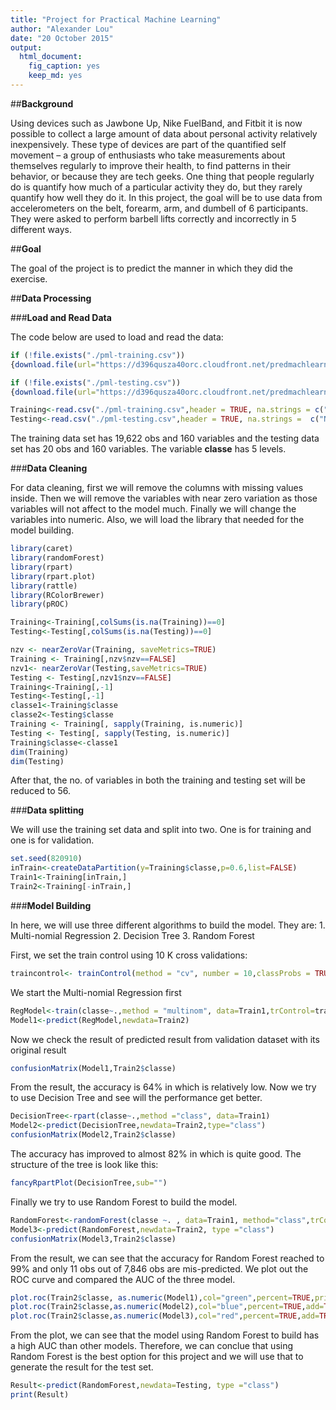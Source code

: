 ```yaml
---
title: "Project for Practical Machine Learning"
author: "Alexander Lou"
date: "20 October 2015"
output: 
  html_document:
    fig_caption: yes
    keep_md: yes
---
```


##**Background**

Using devices such as Jawbone Up, Nike FuelBand, and Fitbit it is now possible to collect a large amount of data about personal activity relatively inexpensively. These type of devices are part of the quantified self movement – a group of enthusiasts who take measurements about themselves regularly to improve their health, to find patterns in their behavior, or because they are tech geeks. One thing that people regularly do is quantify how much of a particular activity they do, but they rarely quantify how well they do it. In this project, the goal will be to use data from accelerometers on the belt, forearm, arm, and dumbell of 6 participants. They were asked to perform barbell lifts correctly and incorrectly in 5 different ways.

##**Goal**

The goal of the project is to predict the manner in which they did the exercise. 

##**Data Processing**

###**Load and Read Data**

The code below are used to load and read the data:

```r
if (!file.exists("./pml-training.csv")) 
{download.file(url="https://d396qusza40orc.cloudfront.net/predmachlearn/pml-training.csv", destfile="./pml-training.csv", method = "libcurl")}

if (!file.exists("./pml-testing.csv")) 
{download.file(url="https://d396qusza40orc.cloudfront.net/predmachlearn/pml-testing.csv", destfile="./pml-testing.csv", method = "libcurl")}

Training<-read.csv("./pml-training.csv",header = TRUE, na.strings = c("NA",""),sep=",")
Testing<-read.csv("./pml-testing.csv",header = TRUE, na.strings =  c("NA",""),sep=",")
```

The training data set has 19,622 obs and 160 variables and the testing data set has 20 obs and 160 variables. The variable **classe** has 5 levels.

###**Data Cleaning**

For data cleaning, first we will remove the columns with missing values inside. Then we will remove the variables with near zero variation as those variables will not affect to the model much. Finally we will change the variables into numeric. Also, we will load the library that needed for the model building.

```r
library(caret)
library(randomForest)
library(rpart)
library(rpart.plot)
library(rattle)
library(RColorBrewer)
library(pROC)
```


```r
Training<-Training[,colSums(is.na(Training))==0]
Testing<-Testing[,colSums(is.na(Testing))==0]

nzv <- nearZeroVar(Training, saveMetrics=TRUE)
Training <- Training[,nzv$nzv==FALSE]
nzv1<- nearZeroVar(Testing,saveMetrics=TRUE)
Testing <- Testing[,nzv1$nzv==FALSE]
Training<-Training[,-1]
Testing<-Testing[,-1]
classe1<-Training$classe
classe2<-Testing$classe
Training <- Training[, sapply(Training, is.numeric)]
Testing <- Testing[, sapply(Testing, is.numeric)]
Training$classe<-classe1
dim(Training)
dim(Testing)
```

After that, the no. of variables in both the training and testing set will be reduced to 56. 

###**Data splitting**

We will use the training set data and split into two. One is for training and one is for validation.

```r
set.seed(820910)
inTrain<-createDataPartition(y=Training$classe,p=0.6,list=FALSE)
Train1<-Training[inTrain,]
Train2<-Training[-inTrain,]
```

###**Model Building**

In here, we will use three different algorithms to build the model. They are:
1. Multi-nomial Regression
2. Decision Tree
3. Random Forest

First, we set the train control using 10 K cross validations:


```r
traincontrol<- trainControl(method = "cv", number = 10,classProbs = TRUE)
```

We start the Multi-nomial Regression first

```r
RegModel<-train(classe~.,method = "multinom", data=Train1,trControl=traincontrol)
Model1<-predict(RegModel,newdata=Train2)
```

Now we check the result of predicted result from validation dataset with its original result

```r
confusionMatrix(Model1,Train2$classe)
```

From the result, the accuracy is 64% in which is relatively low. Now we try to use Decision Tree and see will the performance get better.

```r
DecisionTree<-rpart(classe~.,method ="class", data=Train1)
Model2<-predict(DecisionTree,newdata=Train2,type="class")
confusionMatrix(Model2,Train2$classe)
```

The accuracy has improved to almost 82% in which is quite good. The structure of the tree is look like this:

```r
fancyRpartPlot(DecisionTree,sub="")
```

Finally we try to use Random Forest to build the model.

```r
RandomForest<-randomForest(classe ~. , data=Train1, method="class",trControl=traincontrol)
Model3<-predict(RandomForest,newdata=Train2, type ="class")
confusionMatrix(Model3,Train2$classe)
```

From the result, we can see that the accuracy for Random Forest reached to 99% and only 11 obs out of 7,846 obs are mis-predicted. We plot out the ROC curve and compared the AUC of the three model.

```r
plot.roc(Train2$classe, as.numeric(Model1),col="green",percent=TRUE,print.auc=TRUE, print.auc.pattern="Model 1 Auc:%.1f%%", print.auc.col="green",main="AUC comparison")
plot.roc(Train2$classe,as.numeric(Model2),col="blue",percent=TRUE,add=TRUE,print.auc=TRUE,print.auc.pattern="Model 2 Auc:%.1f%%", print.auc.col="blue",print.auc.y=40)
plot.roc(Train2$classe,as.numeric(Model3),col="red",percent=TRUE,add=TRUE,print.auc=TRUE,print.auc.pattern="Model 3 Auc:%.1f%%", print.auc.col="red",print.auc.y=60)

```

From the plot, we can see that the model using Random Forest to build has a high AUC than other models. Therefore, we can conclue that using Random Forest is the best option for this project and we will use that to generate the result for the test set.

```r
Result<-predict(RandomForest,newdata=Testing, type ="class")
print(Result)
```


